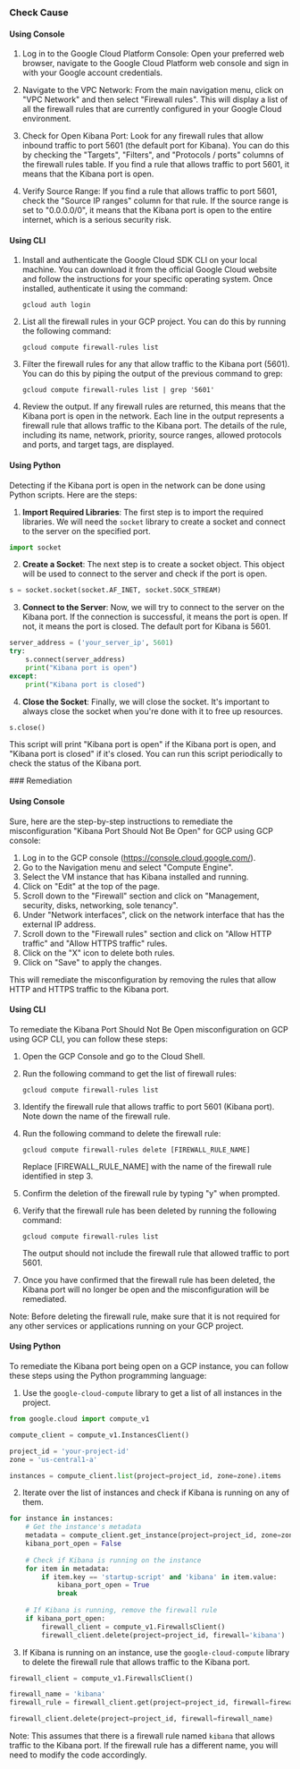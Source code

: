 

<Tabs><Tab title='Cause'>
### Check Cause

#### Using Console

1. Log in to the Google Cloud Platform Console: Open your preferred web browser, navigate to the Google Cloud Platform web console and sign in with your Google account credentials.

2. Navigate to the VPC Network: From the main navigation menu, click on "VPC Network" and then select "Firewall rules". This will display a list of all the firewall rules that are currently configured in your Google Cloud environment.

3. Check for Open Kibana Port: Look for any firewall rules that allow inbound traffic to port 5601 (the default port for Kibana). You can do this by checking the "Targets", "Filters", and "Protocols / ports" columns of the firewall rules table. If you find a rule that allows traffic to port 5601, it means that the Kibana port is open.

4. Verify Source Range: If you find a rule that allows traffic to port 5601, check the "Source IP ranges" column for that rule. If the source range is set to "0.0.0.0/0", it means that the Kibana port is open to the entire internet, which is a serious security risk.

#### Using CLI

1. Install and authenticate the Google Cloud SDK CLI on your local machine. You can download it from the official Google Cloud website and follow the instructions for your specific operating system. Once installed, authenticate it using the command:

   ```
   gcloud auth login
   ```

2. List all the firewall rules in your GCP project. You can do this by running the following command:

   ```
   gcloud compute firewall-rules list
   ```

3. Filter the firewall rules for any that allow traffic to the Kibana port (5601). You can do this by piping the output of the previous command to grep:

   ```
   gcloud compute firewall-rules list | grep '5601'
   ```

4. Review the output. If any firewall rules are returned, this means that the Kibana port is open in the network. Each line in the output represents a firewall rule that allows traffic to the Kibana port. The details of the rule, including its name, network, priority, source ranges, allowed protocols and ports, and target tags, are displayed.

#### Using Python

Detecting if the Kibana port is open in the network can be done using Python scripts. Here are the steps:

1. **Import Required Libraries**: The first step is to import the required libraries. We will need the `socket` library to create a socket and connect to the server on the specified port.

```python
import socket
```

2. **Create a Socket**: The next step is to create a socket object. This object will be used to connect to the server and check if the port is open.

```python
s = socket.socket(socket.AF_INET, socket.SOCK_STREAM)
```

3. **Connect to the Server**: Now, we will try to connect to the server on the Kibana port. If the connection is successful, it means the port is open. If not, it means the port is closed. The default port for Kibana is 5601.

```python
server_address = ('your_server_ip', 5601)
try:
    s.connect(server_address)
    print("Kibana port is open")
except:
    print("Kibana port is closed")
```

4. **Close the Socket**: Finally, we will close the socket. It's important to always close the socket when you're done with it to free up resources.

```python
s.close()
```

This script will print "Kibana port is open" if the Kibana port is open, and "Kibana port is closed" if it's closed. You can run this script periodically to check the status of the Kibana port.

</Tab>

<Tab title='Remediation'>
### Remediation

#### Using Console

Sure, here are the step-by-step instructions to remediate the misconfiguration "Kibana Port Should Not Be Open" for GCP using GCP console:

1. Log in to the GCP console (https://console.cloud.google.com/).
2. Go to the Navigation menu and select "Compute Engine".
3. Select the VM instance that has Kibana installed and running.
4. Click on "Edit" at the top of the page.
5. Scroll down to the "Firewall" section and click on "Management, security, disks, networking, sole tenancy".
6. Under "Network interfaces", click on the network interface that has the external IP address.
7. Scroll down to the "Firewall rules" section and click on "Allow HTTP traffic" and "Allow HTTPS traffic" rules.
8. Click on the "X" icon to delete both rules.
9. Click on "Save" to apply the changes.

This will remediate the misconfiguration by removing the rules that allow HTTP and HTTPS traffic to the Kibana port.

#### Using CLI

To remediate the Kibana Port Should Not Be Open misconfiguration on GCP using GCP CLI, you can follow these steps:

1. Open the GCP Console and go to the Cloud Shell.

2. Run the following command to get the list of firewall rules:

   ```
   gcloud compute firewall-rules list
   ```

3. Identify the firewall rule that allows traffic to port 5601 (Kibana port). Note down the name of the firewall rule.

4. Run the following command to delete the firewall rule:

   ```
   gcloud compute firewall-rules delete [FIREWALL_RULE_NAME]
   ```

   Replace [FIREWALL_RULE_NAME] with the name of the firewall rule identified in step 3.

5. Confirm the deletion of the firewall rule by typing "y" when prompted.

6. Verify that the firewall rule has been deleted by running the following command:

   ```
   gcloud compute firewall-rules list
   ```

   The output should not include the firewall rule that allowed traffic to port 5601.

7. Once you have confirmed that the firewall rule has been deleted, the Kibana port will no longer be open and the misconfiguration will be remediated.

Note: Before deleting the firewall rule, make sure that it is not required for any other services or applications running on your GCP project.

#### Using Python

To remediate the Kibana port being open on a GCP instance, you can follow these steps using the Python programming language:

1. Use the `google-cloud-compute` library to get a list of all instances in the project.

```python
from google.cloud import compute_v1

compute_client = compute_v1.InstancesClient()

project_id = 'your-project-id'
zone = 'us-central1-a'

instances = compute_client.list(project=project_id, zone=zone).items
```

2. Iterate over the list of instances and check if Kibana is running on any of them.

```python
for instance in instances:
    # Get the instance's metadata
    metadata = compute_client.get_instance(project=project_id, zone=zone, instance=instance.name).metadata.items
    kibana_port_open = False
    
    # Check if Kibana is running on the instance
    for item in metadata:
        if item.key == 'startup-script' and 'kibana' in item.value:
            kibana_port_open = True
            break
    
    # If Kibana is running, remove the firewall rule
    if kibana_port_open:
        firewall_client = compute_v1.FirewallsClient()
        firewall_client.delete(project=project_id, firewall='kibana')
```

3. If Kibana is running on an instance, use the `google-cloud-compute` library to delete the firewall rule that allows traffic to the Kibana port.

```python
firewall_client = compute_v1.FirewallsClient()

firewall_name = 'kibana'
firewall_rule = firewall_client.get(project=project_id, firewall=firewall_name)

firewall_client.delete(project=project_id, firewall=firewall_name)
```

Note: This assumes that there is a firewall rule named `kibana` that allows traffic to the Kibana port. If the firewall rule has a different name, you will need to modify the code accordingly.


</Tab>
</Tabs>